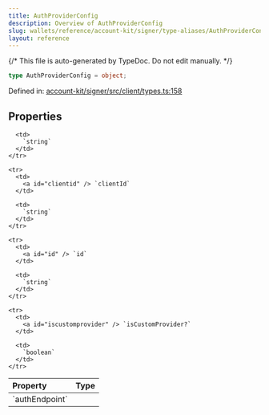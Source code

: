 ```yaml
---
title: AuthProviderConfig
description: Overview of AuthProviderConfig
slug: wallets/reference/account-kit/signer/type-aliases/AuthProviderConfig
layout: reference
---
```


{/* This file is auto-generated by TypeDoc. Do not edit manually. */}

```ts
type AuthProviderConfig = object;
```

Defined in: [account-kit/signer/src/client/types.ts:158](https://github.com/alchemyplatform/aa-sdk/blob/c1a84188d03473acac2fdb49fb7cd7fdba73169b/account-kit/signer/src/client/types.ts#L158)

## Properties

<table>
  <thead>
    <tr>
      <th align="left">Property</th>
      <th align="left">Type</th>
    </tr>
  </thead>

  <tbody>
    <tr>
      <td>
        <a id="authendpoint" /> `authEndpoint`
      </td>

      <td>
        `string`
      </td>
    </tr>

    <tr>
      <td>
        <a id="clientid" /> `clientId`
      </td>

      <td>
        `string`
      </td>
    </tr>

    <tr>
      <td>
        <a id="id" /> `id`
      </td>

      <td>
        `string`
      </td>
    </tr>

    <tr>
      <td>
        <a id="iscustomprovider" /> `isCustomProvider?`
      </td>

      <td>
        `boolean`
      </td>
    </tr>

  </tbody>
</table>
